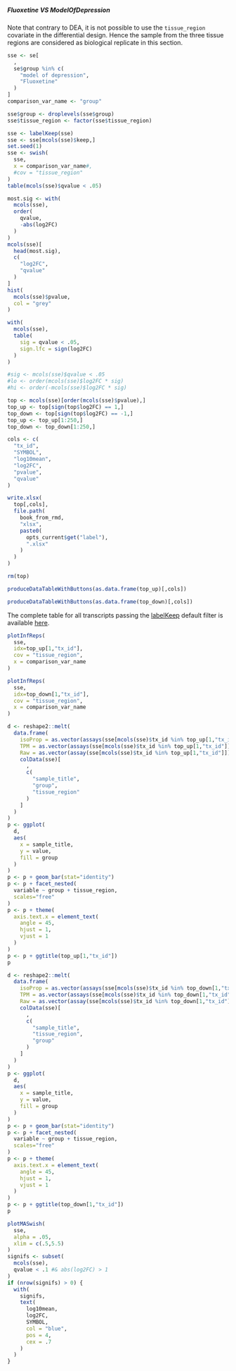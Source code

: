 ##### Fluoxetine VS ModelOfDepression {#resultsRnaseqSRP084288DTUFluoxetineVsModelOfDepressionWithTissueAsCovariate}

Note that contrary to DEA, it is not possible to use the `tissue_region` covariate in the differential design. Hence the sample from the three tissue regions are considered as biological replicate in this section.

```r
sse <- se[
  ,
  se$group %in% c(
    "model of depression",
    "Fluoxetine"
  )
]
comparison_var_name <- "group"

sse$group <- droplevels(sse$group)
sse$tissue_region <- factor(sse$tissue_region)

sse <- labelKeep(sse)
sse <- sse[mcols(sse)$keep,]
set.seed(1)
sse <- swish(
  sse,
  x = comparison_var_name#,
  #cov = "tissue_region"
)
table(mcols(sse)$qvalue < .05)

most.sig <- with(
  mcols(sse),
  order(
    qvalue,
    -abs(log2FC)
  )
)
mcols(sse)[
  head(most.sig),
  c(
    "log2FC",
    "qvalue"
  )
]
hist(
  mcols(sse)$pvalue,
  col = "grey"
)

with(
  mcols(sse),
  table(
    sig = qvalue < .05,
    sign.lfc = sign(log2FC)
  )
)

#sig <- mcols(sse)$qvalue < .05
#lo <- order(mcols(sse)$log2FC * sig)
#hi <- order(-mcols(sse)$log2FC * sig)

top <- mcols(sse)[order(mcols(sse)$pvalue),]
top_up <- top[sign(top$log2FC) == 1,]
top_down <- top[sign(top$log2FC) == -1,]
top_up <- top_up[1:250,]
top_down <- top_down[1:250,]

cols <- c(
  "tx_id",
  "SYMBOL",
  "log10mean",
  "log2FC",
  "pvalue",
  "qvalue"
)

write.xlsx(
  top[,cols],
  file.path(
    book_from_rmd,
    "xlsx",
    paste0(
      opts_current$get("label"),
      ".xlsx"
    )
  )
)

rm(top)
```

```r
produceDataTableWithButtons(as.data.frame(top_up)[,cols])
```

```r
produceDataTableWithButtons(as.data.frame(top_down)[,cols])
```

The complete table for all transcripts passing the [labelKeep](https://rdrr.io/bioc/fishpond/man/labelKeep.html) default filter is available [here](xlsx/resultsRnaseqSRP084288DTUFluoxetineVsModelOfDepressionWithTissueAsCovariate.xlsx).

```r
plotInfReps(
  sse,
  idx=top_up[1,"tx_id"],
  cov = "tissue_region",
  x = comparison_var_name
)
```

```r
plotInfReps(
  sse,
  idx=top_down[1,"tx_id"],
  cov = "tissue_region",
  x = comparison_var_name
)
```
```r
d <- reshape2::melt(
  data.frame(
    isoProp = as.vector(assays(sse[mcols(sse)$tx_id %in% top_up[1,"tx_id"]])$isoProp),
    TPM = as.vector(assays(sse[mcols(sse)$tx_id %in% top_up[1,"tx_id"]])$abundance),
    Raw = as.vector(assay(sse[mcols(sse)$tx_id %in% top_up[1,"tx_id"]])),
    colData(sse)[
      ,
      c(
        "sample_title",
        "group",
        "tissue_region"
      )
    ]
  )
)
p <- ggplot(
  d,
  aes(
    x = sample_title,
    y = value,
    fill = group
  )
)
p <- p + geom_bar(stat="identity")
p <- p + facet_nested(
  variable ~ group + tissue_region,
  scales="free"
)
p <- p + theme(
  axis.text.x = element_text(
    angle = 45,
    hjust = 1,
    vjust = 1
  )
)
p <- p + ggtitle(top_up[1,"tx_id"])
p
```

```r
d <- reshape2::melt(
  data.frame(
    isoProp = as.vector(assays(sse[mcols(sse)$tx_id %in% top_down[1,"tx_id"]])$isoProp),
    TPM = as.vector(assays(sse[mcols(sse)$tx_id %in% top_down[1,"tx_id"]])$abundance),
    Raw = as.vector(assay(sse[mcols(sse)$tx_id %in% top_down[1,"tx_id"]])),
    colData(sse)[
      ,
      c(
        "sample_title",
        "tissue_region",
        "group"
      )
    ]
  )
)
p <- ggplot(
  d,
  aes(
    x = sample_title,
    y = value,
    fill = group
  )
)
p <- p + geom_bar(stat="identity")
p <- p + facet_nested(
  variable ~ group + tissue_region,
  scales="free"
)
p <- p + theme(
  axis.text.x = element_text(
    angle = 45,
    hjust = 1,
    vjust = 1
  )
)
p <- p + ggtitle(top_down[1,"tx_id"])
p
```

```r
plotMASwish(
  sse,
  alpha = .05,
  xlim = c(.5,5.5)
)
signifs <- subset(
  mcols(sse),
  qvalue < .1 #& abs(log2FC) > 1
)
if (nrow(signifs) > 0) {
  with(
    signifs,
    text(
      log10mean,
      log2FC,
      SYMBOL,
      col = "blue",
      pos = 4,
      cex = .7
    )
  )
}
```
